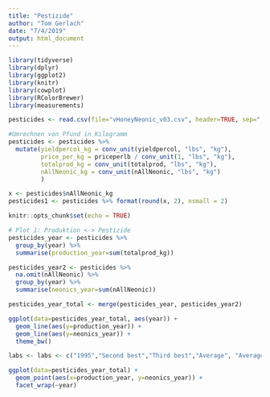 ```yaml
---
title: "Pestizide"
author: "Tom Gerlach"
date: "7/4/2019"
output: html_document
---
```


```r
library(tidyverse)
library(dplyr)
library(ggplot2)
library(knitr)
library(cowplot)
library(RColorBrewer)
library(measurements)

pesticides <- read.csv(file="vHoneyNeonic_v03.csv", header=TRUE, sep=",")
```

```r
#Umrechnen von Pfund in Kilogramm
pesticides <- pesticides %>% 
  mutate(yieldpercol_kg = conv_unit(yieldpercol, "lbs", "kg"),
         price_per_kg = priceperlb / conv_unit(1, "lbs", "kg"),
         totalprod_kg = conv_unit(totalprod, "lbs", "kg"),
         nAllNeonic_kg = conv_unit(nAllNeonic, "lbs", "kg")
         )

x <- pesticides$nAllNeonic_kg
pesticides1 <- pesticides %>% format(round(x, 2), nsmall = 2)
```


```r
knitr::opts_chunk$set(echo = TRUE)
```

```r
# Plot 1: Produktion <-> Pestizide
pesticides_year <- pesticides %>%
  group_by(year) %>%
  summarise(production_year=sum(totalprod_kg))

pesticides_year2 <- pesticides %>% 
  na.omit(nAllNeonic) %>% 
  group_by(year) %>% 
  summarise(neonics_year=sum(nAllNeonic))

pesticides_year_total <- merge(pesticides_year, pesticides_year2)

ggplot(data=pesticides_year_total, aes(year)) +
  geom_line(aes(y=production_year)) +
  geom_line(aes(y=neonics_year)) +
  theme_bw()

labs <- labs <- c("1995","Second best","Third best","Average", "Average","Third Worst","Second Worst","Worst")

ggplot(data=pesticides_year_total) +
  geom_point(aes(x=production_year, y=neonics_year)) +
  facet_wrap(~year)
  
```


